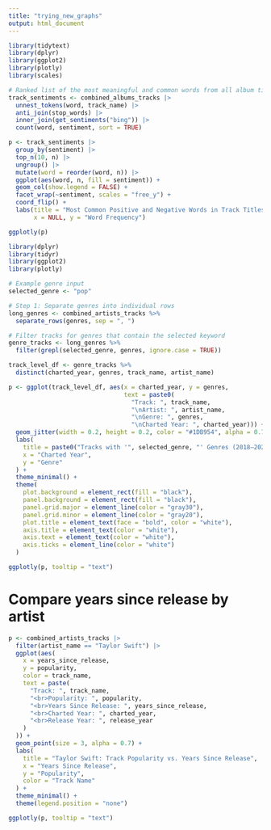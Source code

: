 ```yaml
---
title: "trying_new_graphs"
output: html_document
---
```


```r
library(tidytext)
library(dplyr)
library(ggplot2)
library(plotly)
library(scales)
```

```r
# Ranked list of the most meaningful and common words from all album titles
track_sentiments <- combined_albums_tracks |>
  unnest_tokens(word, track_name) |>
  anti_join(stop_words) |>
  inner_join(get_sentiments("bing")) |> 
  count(word, sentiment, sort = TRUE)

p <- track_sentiments |>
  group_by(sentiment) |>
  top_n(10, n) |>
  ungroup() |>
  mutate(word = reorder(word, n)) |>
  ggplot(aes(word, n, fill = sentiment)) +
  geom_col(show.legend = FALSE) +
  facet_wrap(~sentiment, scales = "free_y") +
  coord_flip() +
  labs(title = "Most Common Positive and Negative Words in Track Titles",
       x = NULL, y = "Word Frequency")

ggplotly(p)
```


```r
library(dplyr)
library(tidyr)
library(ggplot2)
library(plotly)

# Example genre input
selected_genre <- "pop"

# Step 1: Separate genres into individual rows
long_genres <- combined_artists_tracks %>%
  separate_rows(genres, sep = ", ")

# Filter tracks for genres that contain the selected keyword
genre_tracks <- long_genres %>%
  filter(grepl(selected_genre, genres, ignore.case = TRUE))

track_level_df <- genre_tracks %>%
  distinct(charted_year, genres, track_name, artist_name)

p <- ggplot(track_level_df, aes(x = charted_year, y = genres,
                                text = paste0(
                                  "Track: ", track_name,
                                  "\nArtist: ", artist_name,
                                  "\nGenre: ", genres,
                                  "\nCharted Year: ", charted_year))) +
  geom_jitter(width = 0.2, height = 0.2, color = "#1DB954", alpha = 0.7, size = 3) +
  labs(
    title = paste0("Tracks with '", selected_genre, "' Genres (2018–2024)"),
    x = "Charted Year",
    y = "Genre"
  ) +
  theme_minimal() +
  theme(
    plot.background = element_rect(fill = "black"),
    panel.background = element_rect(fill = "black"),
    panel.grid.major = element_line(color = "gray30"),
    panel.grid.minor = element_line(color = "gray20"),
    plot.title = element_text(face = "bold", color = "white"),
    axis.title = element_text(color = "white"),
    axis.text = element_text(color = "white"),
    axis.ticks = element_line(color = "white")
  )

ggplotly(p, tooltip = "text")
```



# Compare years since release by artist
```r
p <- combined_artists_tracks |>
  filter(artist_name == "Taylor Swift") |>
  ggplot(aes(
    x = years_since_release,
    y = popularity,
    color = track_name,
    text = paste(
      "Track: ", track_name,
      "<br>Popularity: ", popularity,
      "<br>Years Since Release: ", years_since_release,
      "<br>Charted Year: ", charted_year,
      "<br>Release Year: ", release_year
    )
  )) +
  geom_point(size = 3, alpha = 0.7) +
  labs(
    title = "Taylor Swift: Track Popularity vs. Years Since Release",
    x = "Years Since Release",
    y = "Popularity",
    color = "Track Name"
  ) +
  theme_minimal() +
  theme(legend.position = "none")

ggplotly(p, tooltip = "text")
```



